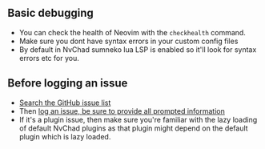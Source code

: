 ## Basic debugging

- You can check the health of Neovim with the `checkhealth` command.
- Make sure you dont have syntax errors in your custom config files
- By default in NvChad sumneko lua LSP is enabled so it'll look for syntax errors etc for you.

## Before logging an issue

- [Search the GitHub issue list](https://github.com/NvChad/NvChad/issues?q=is%3Aissue)
- Then [log an issue, be sure to provide all prompted information](https://github.com/NvChad/NvChad/issues/new/choose)
- If it's a plugin issue, then make sure you're familiar with the lazy loading of default NvChad plugins as that plugin might depend on the default plugin which is lazy loaded.
